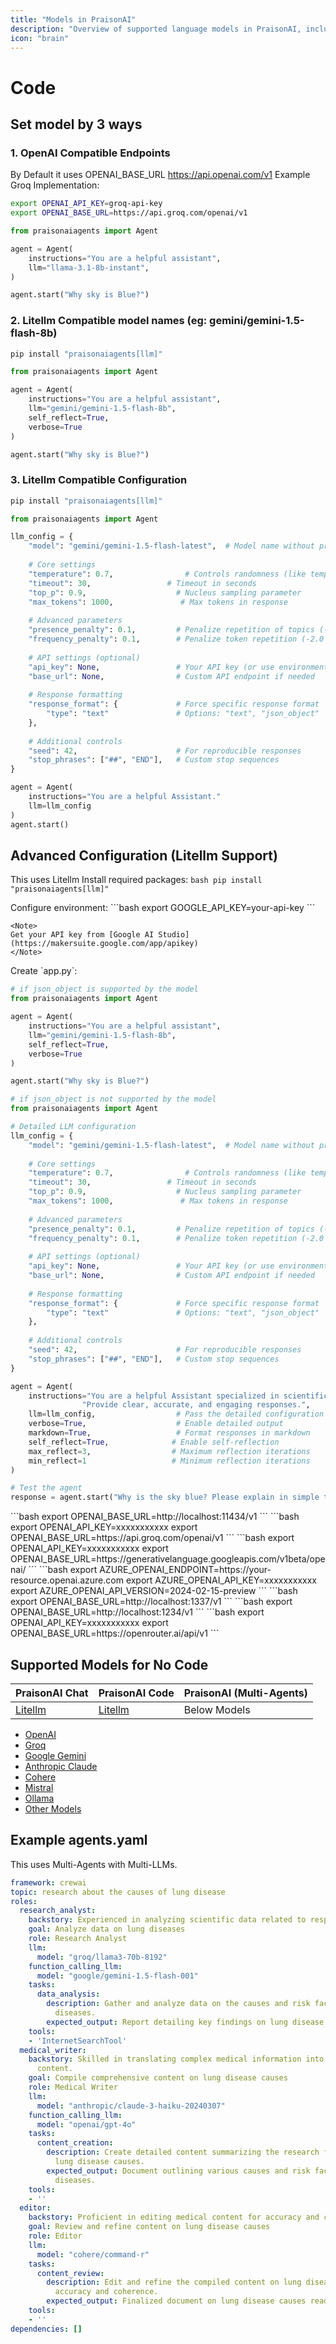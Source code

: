 ```yaml
---
title: "Models in PraisonAI"
description: "Overview of supported language models in PraisonAI, including OpenAI, Groq, Google Gemini, Anthropic Claude, and configuration examples"
icon: "brain"
---
```


# Code

## Set model by 3 ways

### 1. OpenAI Compatible Endpoints

<Note>By Default it uses OPENAI_BASE_URL https://api.openai.com/v1 </Note>
Example Groq Implementation:

```bash
export OPENAI_API_KEY=groq-api-key
export OPENAI_BASE_URL=https://api.groq.com/openai/v1
```

```python
from praisonaiagents import Agent

agent = Agent(
    instructions="You are a helpful assistant",
    llm="llama-3.1-8b-instant",
)

agent.start("Why sky is Blue?")
```

### 2. Litellm Compatible model names (eg: gemini/gemini-1.5-flash-8b)

```bash
pip install "praisonaiagents[llm]"
```

```python
from praisonaiagents import Agent

agent = Agent(
    instructions="You are a helpful assistant",
    llm="gemini/gemini-1.5-flash-8b",
    self_reflect=True,
    verbose=True
)

agent.start("Why sky is Blue?")
```

### 3. Litellm Compatible Configuration

```bash
pip install "praisonaiagents[llm]"
```

```python 
from praisonaiagents import Agent

llm_config = {
    "model": "gemini/gemini-1.5-flash-latest",  # Model name without provider prefix
    
    # Core settings
    "temperature": 0.7,                # Controls randomness (like temperature)
    "timeout": 30,                 # Timeout in seconds
    "top_p": 0.9,                    # Nucleus sampling parameter
    "max_tokens": 1000,               # Max tokens in response
    
    # Advanced parameters
    "presence_penalty": 0.1,         # Penalize repetition of topics (-2.0 to 2.0)
    "frequency_penalty": 0.1,        # Penalize token repetition (-2.0 to 2.0)
    
    # API settings (optional)
    "api_key": None,                 # Your API key (or use environment variable)
    "base_url": None,                # Custom API endpoint if needed
    
    # Response formatting
    "response_format": {             # Force specific response format
        "type": "text"               # Options: "text", "json_object"
    },
    
    # Additional controls
    "seed": 42,                      # For reproducible responses
    "stop_phrases": ["##", "END"],   # Custom stop sequences
}

agent = Agent(
    instructions="You are a helpful Assistant."
    llm=llm_config
)
agent.start()
```

## Advanced Configuration (Litellm Support)

<Note>This uses Litellm</Note>
<Steps>
  <Step title="Install Package">
    Install required packages:
    ```bash
    pip install "praisonaiagents[llm]"
    ```
  </Step>

  <Step title="Setup Environment">
    Configure environment:
    ```bash
    export GOOGLE_API_KEY=your-api-key
    ```
    
    <Note>
    Get your API key from [Google AI Studio](https://makersuite.google.com/app/apikey)
    </Note>
  </Step>

  <Step title="Create Agent">
    Create `app.py`:

<CodeGroup>

```python Basic
# if json_object is supported by the model
from praisonaiagents import Agent

agent = Agent(
    instructions="You are a helpful assistant",
    llm="gemini/gemini-1.5-flash-8b",
    self_reflect=True,
    verbose=True
)

agent.start("Why sky is Blue?")
```

```python Advanced 
# if json_object is not supported by the model
from praisonaiagents import Agent

# Detailed LLM configuration
llm_config = {
    "model": "gemini/gemini-1.5-flash-latest",  # Model name without provider prefix
    
    # Core settings
    "temperature": 0.7,                # Controls randomness (like temperature)
    "timeout": 30,                 # Timeout in seconds
    "top_p": 0.9,                    # Nucleus sampling parameter
    "max_tokens": 1000,               # Max tokens in response
    
    # Advanced parameters
    "presence_penalty": 0.1,         # Penalize repetition of topics (-2.0 to 2.0)
    "frequency_penalty": 0.1,        # Penalize token repetition (-2.0 to 2.0)
    
    # API settings (optional)
    "api_key": None,                 # Your API key (or use environment variable)
    "base_url": None,                # Custom API endpoint if needed
    
    # Response formatting
    "response_format": {             # Force specific response format
        "type": "text"               # Options: "text", "json_object"
    },
    
    # Additional controls
    "seed": 42,                      # For reproducible responses
    "stop_phrases": ["##", "END"],   # Custom stop sequences
}

agent = Agent(
    instructions="You are a helpful Assistant specialized in scientific explanations. "
                "Provide clear, accurate, and engaging responses.",
    llm=llm_config,                  # Pass the detailed configuration
    verbose=True,                    # Enable detailed output
    markdown=True,                   # Format responses in markdown
    self_reflect=True,              # Enable self-reflection
    max_reflect=3,                  # Maximum reflection iterations
    min_reflect=1                   # Minimum reflection iterations
)

# Test the agent
response = agent.start("Why is the sky blue? Please explain in simple terms.")

```
</CodeGroup>
</Step>
</Steps>

<AccordionGroup>
  <Accordion title="Ollama Integration" defaultOpen>
    ```bash
    export OPENAI_BASE_URL=http://localhost:11434/v1
    ```
  </Accordion>
  <Accordion title="Groq Integration" defaultOpen>
    ```bash
    export OPENAI_API_KEY=xxxxxxxxxxx
    export OPENAI_BASE_URL=https://api.groq.com/openai/v1
    ```
  </Accordion>
  <Accordion title="Google Gemini" defaultOpen> 
    ```bash
    export OPENAI_API_KEY=xxxxxxxxxxx
    export OPENAI_BASE_URL=https://generativelanguage.googleapis.com/v1beta/openai/
    ```
  </Accordion>
  <Accordion title="Azure OpenAI Integration" defaultOpen>
    ```bash
    export AZURE_OPENAI_ENDPOINT=https://your-resource.openai.azure.com
    export AZURE_OPENAI_API_KEY=xxxxxxxxxxx
    export AZURE_OPENAI_API_VERSION=2024-02-15-preview
    ```
  </Accordion>
  <Accordion title="Jan AI Integration" defaultOpen>
    ```bash
    export OPENAI_BASE_URL=http://localhost:1337/v1
    ```
  </Accordion>
  <Accordion title="LM Studio Integration" defaultOpen>
    ```bash
    export OPENAI_BASE_URL=http://localhost:1234/v1
    ```
  </Accordion>
  <Accordion title="OpenRouter Integration" defaultOpen>
    ```bash
    export OPENAI_API_KEY=xxxxxxxxxxx
    export OPENAI_BASE_URL=https://openrouter.ai/api/v1
    ```
  </Accordion>

</AccordionGroup>

## Supported Models for No Code

| PraisonAI Chat | PraisonAI Code | PraisonAI (Multi-Agents) |
| --- | --- | --- |
| [Litellm](https://litellm.vercel.app/docs/providers) | [Litellm](https://litellm.vercel.app/docs/providers) | Below Models |

- [OpenAI](models/openai.md)
- [Groq](models/groq.md)
- [Google Gemini](models/google.md)
- [Anthropic Claude](models/anthropic.md)
- [Cohere](models/cohere.md)
- [Mistral](models/mistral.md)
- [Ollama](models/ollama.md)
- [Other Models](models/other.md)


## Example agents.yaml

This uses Multi-Agents with Multi-LLMs.

```yaml
framework: crewai
topic: research about the causes of lung disease
roles:
  research_analyst:
    backstory: Experienced in analyzing scientific data related to respiratory health.
    goal: Analyze data on lung diseases
    role: Research Analyst
    llm:  
      model: "groq/llama3-70b-8192"
    function_calling_llm: 
      model: "google/gemini-1.5-flash-001"
    tasks:
      data_analysis:
        description: Gather and analyze data on the causes and risk factors of lung
          diseases.
        expected_output: Report detailing key findings on lung disease causes.
    tools:
    - 'InternetSearchTool'
  medical_writer:
    backstory: Skilled in translating complex medical information into accessible
      content.
    goal: Compile comprehensive content on lung disease causes
    role: Medical Writer
    llm:  
      model: "anthropic/claude-3-haiku-20240307"
    function_calling_llm: 
      model: "openai/gpt-4o"
    tasks:
      content_creation:
        description: Create detailed content summarizing the research findings on
          lung disease causes.
        expected_output: Document outlining various causes and risk factors of lung
          diseases.
    tools:
    - ''
  editor:
    backstory: Proficient in editing medical content for accuracy and clarity.
    goal: Review and refine content on lung disease causes
    role: Editor
    llm:  
      model: "cohere/command-r"
    tasks:
      content_review:
        description: Edit and refine the compiled content on lung disease causes for
          accuracy and coherence.
        expected_output: Finalized document on lung disease causes ready for dissemination.
    tools:
    - ''
dependencies: []
```